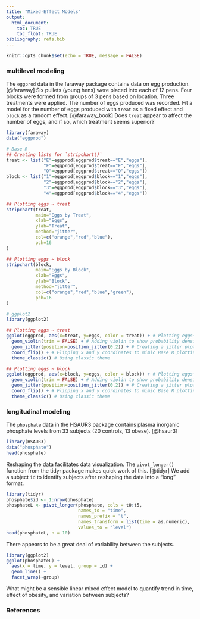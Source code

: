 ```yaml
---
title: "Mixed-Effect Models"
output:
  html_document:
    toc: TRUE
    toc_float: TRUE
bibliography: refs.bib
---
```


```r
knitr::opts_chunk$set(echo = TRUE, message = FALSE)
```

### multilevel modeling

The `eggprod` data in the faraway package contains data on egg production. [@faraway] Six pullets (young hens) were placed into each of 12 pens. Four blocks were formed from groups of 3 pens based on location. Three treatments were applied. The number of eggs produced was recorded. Fit a model for the number of eggs produced with `treat` as a fixed effect and `block` as a random effect. [@faraway_book] Does `treat` appear to affect the number of eggs, and if so, which treatment seems superior?

```r
library(faraway)
data("eggprod")

# Base R
## Creating lists for `stripchart()`
treat <- list("E"=eggprod[eggprod$treat=="E","eggs"], 
              "F"=eggprod[eggprod$treat=="F","eggs"],
              "O"=eggprod[eggprod$treat=="O","eggs"])
block <- list("1"=eggprod[eggprod$block=="1","eggs"], 
              "2"=eggprod[eggprod$block=="2","eggs"],
              "3"=eggprod[eggprod$block=="3","eggs"],
              "4"=eggprod[eggprod$block=="4","eggs"])

## Plotting eggs ~ treat
stripchart(treat,
           main="Eggs by Treat",
           xlab="Eggs",
           ylab="Treat",
           method="jitter",
           col=c("orange","red","blue"),
           pch=16
)

## Plotting eggs ~ block
stripchart(block,
           main="Eggs by Block",
           xlab="Eggs",
           ylab="Block",
           method="jitter",
           col=c("orange","red","blue","green"),
           pch=16
)

# ggplot2
library(ggplot2)

## Plotting eggs ~ treat
ggplot(eggprod, aes(x=treat, y=eggs, color = treat)) + # Plotting eggs~treat, color by treat
  geom_violin(trim = FALSE) + # Adding violin to show probability density at different values since sample size is small
  geom_jitter(position=position_jitter(0.2)) + # Creating a jitter plot,  staggering groups
  coord_flip() + # Flipping x and y coordinates to mimic Base R plotting
  theme_classic() # Using classic theme

## Plotting eggs ~ block
ggplot(eggprod, aes(x=block, y=eggs, color = block)) + # Plotting eggs~treat, color by treat
  geom_violin(trim = FALSE) + # Adding violin to show probability density at different values since sample size is small
  geom_jitter(position=position_jitter(0.2)) + # Creating a jitter plot,  staggering groups
  coord_flip() + # Flipping x and y coordinates to mimic Base R plotting
  theme_classic() # Using classic theme
```


### longitudinal modeling

The `phosphate` data in the HSAUR3 package contains plasma inorganic phosphate levels from 33 subjects (20 controls, 13 obese). [@hsaur3]

```r
library(HSAUR3)
data("phosphate")
head(phosphate)
```

Reshaping the data facilitates data visualization. The `pivot_longer()` function from the tidyr package makes quick work of this. [@tidyr] We add a subject `id` to identify subjects after reshaping the data into a "long" format. 

```r
library(tidyr)
phosphate$id <- 1:nrow(phosphate)
phosphateL <- pivot_longer(phosphate, cols = t0:t5, 
                           names_to = "time", 
                           names_prefix = "t",
                           names_transform = list(time = as.numeric),
                           values_to = "level")
head(phosphateL, n = 10)
```

There appears to be a great deal of variability between the subjects.

```r
library(ggplot2)
ggplot(phosphateL) +
  aes(x = time, y = level, group = id) +
  geom_line() +
  facet_wrap(~group)
```

What might be a sensible linear mixed effect model to quantify trend in time, effect of obesity, and variation between subjects? 


### References
